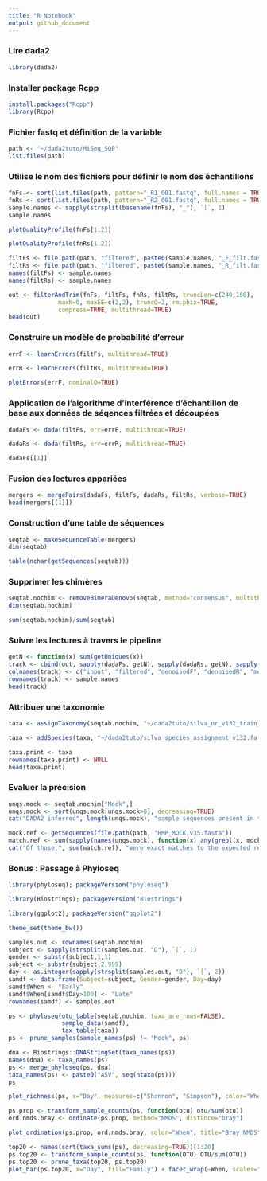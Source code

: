 ```yaml
---
title: "R Notebook"
output: github_document
---
```


### Lire dada2

```r
library(dada2)
```

### Installer package Rcpp

```r
install.packages("Rcpp")
library(Rcpp)
```

### Fichier fastq et définition de la variable

```r
path <- "~/dada2tuto/MiSeq_SOP"
list.files(path)
```

### Utilise le nom des fichiers pour définir le nom des échantillons  

```r
fnFs <- sort(list.files(path, pattern="_R1_001.fastq", full.names = TRUE))
fnRs <- sort(list.files(path, pattern="_R2_001.fastq", full.names = TRUE))
sample.names <- sapply(strsplit(basename(fnFs), "_"), `[`, 1)
sample.names
```

```r
plotQualityProfile(fnFs[1:2])
```

```r
plotQualityProfile(fnRs[1:2])
```

```r
filtFs <- file.path(path, "filtered", paste0(sample.names, "_F_filt.fastq.gz"))
filtRs <- file.path(path, "filtered", paste0(sample.names, "_R_filt.fastq.gz"))
names(filtFs) <- sample.names
names(filtRs) <- sample.names
```

```r
out <- filterAndTrim(fnFs, filtFs, fnRs, filtRs, truncLen=c(240,160),
              maxN=0, maxEE=c(2,2), truncQ=2, rm.phix=TRUE,
              compress=TRUE, multithread=TRUE) 
head(out)
```

### Construire un modèle de probabilité d'erreur

```r
errF <- learnErrors(filtFs, multithread=TRUE)
```

```r
errR <- learnErrors(filtRs, multithread=TRUE)
```

```r
plotErrors(errF, nominalQ=TRUE)
```

### Application de l'algorithme d'interférence d'échantillon de base aux données de séqences filtrées et découpées

```r
dadaFs <- dada(filtFs, err=errF, multithread=TRUE)
```

```r
dadaRs <- dada(filtRs, err=errR, multithread=TRUE)
```

```r
dadaFs[[1]]
```

### Fusion des lectures appariées

```r
mergers <- mergePairs(dadaFs, filtFs, dadaRs, filtRs, verbose=TRUE)
head(mergers[[1]])
```

### Construction d'une table de séquences

```r
seqtab <- makeSequenceTable(mergers)
dim(seqtab)
```

```r
table(nchar(getSequences(seqtab)))
```

### Supprimer les chimères

```r
seqtab.nochim <- removeBimeraDenovo(seqtab, method="consensus", multithread=TRUE, verbose=TRUE)
dim(seqtab.nochim)
```

```r
sum(seqtab.nochim)/sum(seqtab)
```

### Suivre les lectures à travers le pipeline

```r
getN <- function(x) sum(getUniques(x))
track <- cbind(out, sapply(dadaFs, getN), sapply(dadaRs, getN), sapply(mergers, getN), rowSums(seqtab.nochim))
colnames(track) <- c("input", "filtered", "denoisedF", "denoisedR", "merged", "nonchim")
rownames(track) <- sample.names
head(track)
```

### Attribuer une taxonomie

```r
taxa <- assignTaxonomy(seqtab.nochim, "~/dada2tuto/silva_nr_v132_train_set.fa.gz", multithread=TRUE)
```

```r
taxa <- addSpecies(taxa, "~/dada2tuto/silva_species_assignment_v132.fa.gz")
```

```r
taxa.print <- taxa 
rownames(taxa.print) <- NULL
head(taxa.print)
```

### Evaluer la précision

```r
unqs.mock <- seqtab.nochim["Mock",]
unqs.mock <- sort(unqs.mock[unqs.mock>0], decreasing=TRUE)
cat("DADA2 inferred", length(unqs.mock), "sample sequences present in the Mock community.\n")
```

```r
mock.ref <- getSequences(file.path(path, "HMP_MOCK.v35.fasta"))
match.ref <- sum(sapply(names(unqs.mock), function(x) any(grepl(x, mock.ref))))
cat("Of those,", sum(match.ref), "were exact matches to the expected reference sequences.\n")
```

### Bonus : Passage à Phyloseq

```r
library(phyloseq); packageVersion("phyloseq")
```

```r
library(Biostrings); packageVersion("Biostrings")
```

```r
library(ggplot2); packageVersion("ggplot2")
```

```r
theme_set(theme_bw())
```

```r
samples.out <- rownames(seqtab.nochim)
subject <- sapply(strsplit(samples.out, "D"), `[`, 1)
gender <- substr(subject,1,1)
subject <- substr(subject,2,999)
day <- as.integer(sapply(strsplit(samples.out, "D"), `[`, 2))
samdf <- data.frame(Subject=subject, Gender=gender, Day=day)
samdf$When <- "Early"
samdf$When[samdf$Day>100] <- "Late"
rownames(samdf) <- samples.out
```

```r
ps <- phyloseq(otu_table(seqtab.nochim, taxa_are_rows=FALSE), 
               sample_data(samdf), 
               tax_table(taxa))
ps <- prune_samples(sample_names(ps) != "Mock", ps)
```

```r
dna <- Biostrings::DNAStringSet(taxa_names(ps))
names(dna) <- taxa_names(ps)
ps <- merge_phyloseq(ps, dna)
taxa_names(ps) <- paste0("ASV", seq(ntaxa(ps)))
ps
```

```r
plot_richness(ps, x="Day", measures=c("Shannon", "Simpson"), color="When")
```

```r
ps.prop <- transform_sample_counts(ps, function(otu) otu/sum(otu))
ord.nmds.bray <- ordinate(ps.prop, method="NMDS", distance="bray")
```

```r
plot_ordination(ps.prop, ord.nmds.bray, color="When", title="Bray NMDS")
```

```r
top20 <- names(sort(taxa_sums(ps), decreasing=TRUE))[1:20]
ps.top20 <- transform_sample_counts(ps, function(OTU) OTU/sum(OTU))
ps.top20 <- prune_taxa(top20, ps.top20)
plot_bar(ps.top20, x="Day", fill="Family") + facet_wrap(~When, scales="free_x")
```


